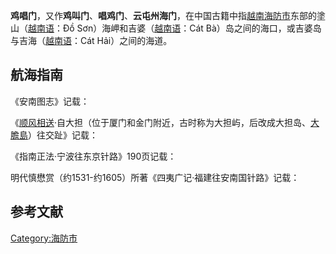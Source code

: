 '''鸡唱门'''，又作'''鸡叫门'''、'''唱鸡门'''、'''云屯州海门'''，在中国古籍中指[[越南|越南]][[海防市|海防市]]东部的塗山（[[越南语|越南语]]：Đồ Sơn）海岬和吉婆（[[越南语|越南语]]：Cát Bà）岛之间的海口，或吉婆岛与吉海（[[越南语|越南语]]：Cát Hải）之间的海道。

==航海指南==
《安南图志》记载：
{{Cquote|（海堂山）用单亥针及乾亥针十五更，船取鸡唱门，即是云屯州（今[[雲屯縣|雲屯縣]]，[[越南|越南]][[广宁省|广宁省]]下辖的一个县）海门也。<ref>古代南海地名汇释，陈佳荣，谢方，陆峻岭编著，中华书局，1986年5月，ISBN 9787101020526。</ref><ref>（明）邓钟《安南图志》，国立北平图书馆善本丛书第一集，据钱氏述古堂钞本影印，台湾商务印书馆，1966年。</ref>}}

《[[顺风相送|顺风相送]]·自大担（位于厦门和金门附近，古时称为大担屿，后改成大担岛、[[大膽島|大膽島]]）往交趾》记载：

{{Cquote|坤未五更取乌猪。坤申十三更取七洲洋。用单申五更取[[海南|海南]]犁母山。单酉十五更取海堂山，正路。用乾亥、单亥五更取鸡叫门，即[[安南国|安南国]]港口也。<ref>[[向达|向达]]校注，《两种海道针经（甲）·顺风相送》，中华书局，2000年4月，ISBN 7101020259/K.87。</ref>}}

《指南正法·宁波往东京针路》190页记载：

{{Cquote|用坤未七更见乌猪。用单坤十三更见七州。用单申二更见铜鼓。用单坤五更见独猪。用坤未四更见海南犁母。用庚酉十五更取海宝。用单亥及乾亥五更取鸡唱门入港。<ref>[[向达|向达]]校注，《两种海道针经（乙）·指南正法》，中华书局，2000年4月，ISBN 7101020259/K.87。</ref>}}

明代慎懋赏（约1531-约1605）所著《四夷广记·福建往安南国针路》记载：

{{Cquote|[[福州|福州]]五虎门（在今[[福建|福建]][[福州|福州]][[闽侯县|闽侯县]]东南海中五虎山。明置巡司于此。）开船，用乙辰针取官堂，船行三礁东西边。用丙午针取东沙山，西边过船，打水六七托。用单巳针，三更船，取片屿。用丁午针一更船，用坤未针二更船，用坤申一更船，平乌坵山。用坤申七更船，平太武山。用坤申七更船，平南澚外。平外用坤申十五更船，平大星尖。用坤未针七更船，取东姜山。用坤未针五更船，平乌猪山。用单申针十五更船，取七洲。用单申针，平[[海南|海南]]黎母山。用庚酉针十五更船，取海堂山，正路。用单亥针及乾亥针十五更船，取鸡唱门，即是[[南海|南海]]云屯州（今[[雲屯縣|雲屯縣]]，[[越南|越南]][[广宁省|广宁省]]下辖的一个县）海门也。<ref>[http://www.world10k.com/blog/?p=1645 南溟網 ·“四夷廣記”針路2，载于《玄覽堂叢書續集》第100冊。]]</ref><ref>[http://www.bookinlife.net/book-28957.html 慎懋赏《四夷广记》，玄览堂丛书续集，台北，國立中央圖書館，1985。]</ref>}}

== 参考文献 ==
{{Reflist}}

[[Category:海防市|Category:海防市]]